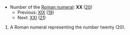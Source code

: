 *Number of the [[Roman numeral]]: '''XX''' ([[twenty|20]])
**Previous: [[XIX]] ([[nineteen|19]])
**Next: [[XXI]] ([[twentyone|21]])

# A Roman numeral representing the number twenty (20).